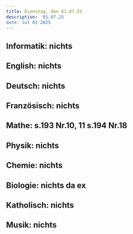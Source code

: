 ```yaml
---
title: Dienstag, den 01.07.25
description: '01.07.25
date: Jul 01 2025
---
```


## Informatik: nichts

## English: nichts

## Deutsch: nichts

## Französisch: nichts

## Mathe: s.193 Nr.10, 11 s.194 Nr.18

## Physik: nichts

## Chemie: nichts

## Biologie: nichts da ex

## Katholisch: nichts

## Musik: nichts
